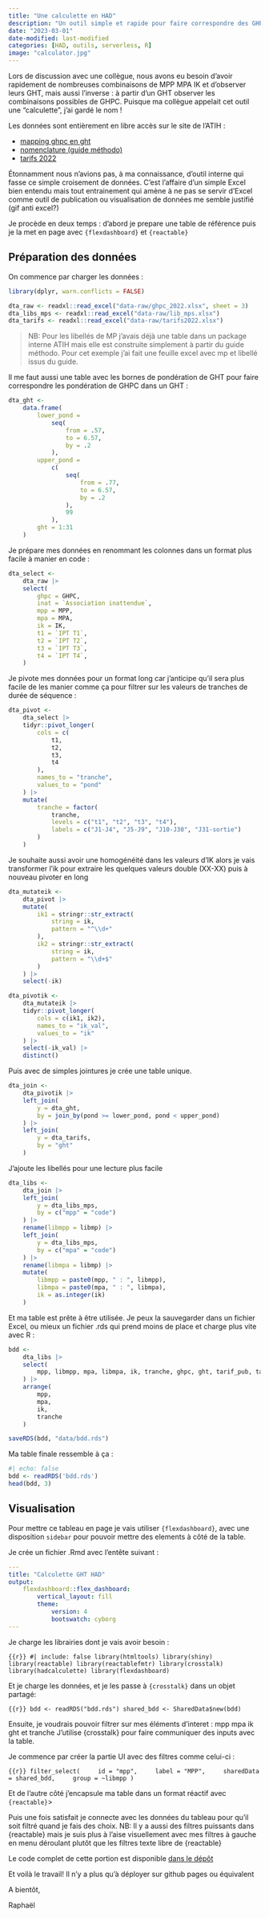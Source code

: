 ```yaml
---
title: "Une calculette en HAD"
description: "Un outil simple et rapide pour faire correspondre des GHPC à leur GHT et tarifs"
date: "2023-03-01"
date-modified: last-modified
categories: [HAD, outils, serverless, R]
image: "calculator.jpg"
---
```


Lors de discussion avec une collègue, nous avons eu besoin d'avoir rapidement de nombreuses combinaisons de MPP MPA IK et d'observer leurs GHT, mais aussi l'inverse : à partir d'un GHT observer les combinaisons possibles de GHPC. Puisque ma collègue appelait cet outil une "calculette", j'ai gardé le nom !

Les données sont entièrement en libre accès sur le site de l'ATIH :

- [mapping ghpc en ght](https://www.atih.sante.fr/guide-methodologique-had-2022)
- [nomenclature (guide méthodo)](https://www.atih.sante.fr/guide-methodologique-had-2022)
- [tarifs 2022](https://www.atih.sante.fr/tarifs-mco-et-had)

Étonnamment nous n'avions pas, à ma connaissance, d'outil interne qui fasse ce simple croisement de données. C'est l'affaire d'un simple Excel bien entendu mais tout entrainement qui amène à ne pas se servir d'Excel comme outil de publication ou visualisation de données me semble justifié (gif anti excel?)

Je procède en deux temps : d'abord je prepare une table de référence puis je la met en page avec `{flexdashboard}` et `{reactable}`

## Préparation des données

On commence par charger les données :

```r
library(dplyr, warn.conflicts = FALSE)

dta_raw <- readxl::read_excel("data-raw/ghpc_2022.xlsx", sheet = 3)
dta_libs_mps <- readxl::read_excel("data-raw/lib_mps.xlsx")
dta_tarifs <- readxl::read_excel("data-raw/tarifs2022.xlsx")
```

> NB: Pour les libellés de MP j'avais déjà une table dans un package interne ATIH mais elle est construite simplement à partir du guide méthodo. Pour cet exemple j'ai fait une feuille excel avec mp et libellé issus du guide.

Il me faut aussi une table avec les bornes de pondération de GHT pour faire correspondre les pondération de GHPC dans un GHT :

```r
dta_ght <-
    data.frame(
        lower_pond =
            seq(
                from = .57,
                to = 6.57,
                by = .2
            ),
        upper_pond = 
            c(
                seq(
                    from = .77,
                    to = 6.57,
                    by = .2
                ),
                99
            ),
        ght = 1:31
    )

```

Je prépare mes données en renommant les colonnes dans un format plus facile à manier en code : 

```r
dta_select <-
    dta_raw |> 
    select(
        ghpc = GHPC,
        inat = `Association inattendue`,
        mpp = MPP,
        mpa = MPA,
        ik = IK, 
        t1 = `IPT T1`,
        t2 = `IPT T2`,
        t3 = `IPT T3`,
        t4 = `IPT T4`,
    )
```

Je pivote mes données pour un format long car j'anticipe qu'il sera plus facile de les manier comme ça pour filtrer sur les valeurs de tranches de durée de séquence :

```r
dta_pivot <-
    dta_select |> 
    tidyr::pivot_longer(
        cols = c(
            t1,
            t2,
            t3,
            t4
        ),
        names_to = "tranche",
        values_to = "pond"
    ) |> 
    mutate(
        tranche = factor(
            tranche,
            levels = c("t1", "t2", "t3", "t4"),
            labels = c("J1-J4", "J5-J9", "J10-J30", "J31-sortie")
        )
    )
```

Je souhaite aussi avoir une homogénéité dans les valeurs d'IK alors je vais transformer l'ik pour extraire les quelques valeurs double (XX-XX) puis à nouveau pivoter en long

```r
dta_mutateik <-
    dta_pivot |> 
    mutate(
        ik1 = stringr::str_extract(
            string = ik, 
            pattern = "^\\d+"
        ),
        ik2 = stringr::str_extract(
            string = ik, 
            pattern = "\\d+$"
        )
    ) |> 
    select(-ik)

dta_pivotik <-
    dta_mutateik |> 
    tidyr::pivot_longer(
        cols = c(ik1, ik2),
        names_to = "ik_val",
        values_to = "ik"
    ) |> 
    select(-ik_val) |> 
    distinct()
```

Puis avec de simples jointures je crée une table  unique. 

```r
dta_join <-
    dta_pivotik |> 
    left_join(
        y = dta_ght,
        by = join_by(pond >= lower_pond, pond < upper_pond)
    ) |> 
    left_join(
        y = dta_tarifs,
        by = "ght"
    )
```

J'ajoute les libellés pour une lecture plus facile

```r
dta_libs <- 
    dta_join |> 
    left_join(
        y = dta_libs_mps,
        by = c("mpp" = "code")
    ) |> 
    rename(libmpp = libmp) |> 
    left_join(
        y = dta_libs_mps,
        by = c("mpa" = "code")
    ) |> 
    rename(libmpa = libmp) |> 
    mutate(
        libmpp = paste0(mpp, " : ", libmpp),
        libmpa = paste0(mpa, " : ", libmpa),
        ik = as.integer(ik)
    )
```

Et ma table est prête à être utilisée. Je peux la sauvegarder dans un fichier Excel, ou mieux un fichier .rds qui prend moins de place et charge plus vite avec R :

```r
bdd <-
    dta_libs |> 
    select(
        mpp, libmpp, mpa, libmpa, ik, tranche, ghpc, ght, tarif_pub, tarif_pri, inat
    ) |> 
    arrange(
        mpp,
        mpa,
        ik,
        tranche
    )

saveRDS(bdd, "data/bdd.rds")
```

Ma table finale ressemble à ça : 

```r
#| echo: false
bdd <- readRDS('bdd.rds')
head(bdd, 3)
```

## Visualisation

Pour mettre ce tableau en page je vais utiliser `{flexdashboard}`, avec une disposition `sidebar` pour pouvoir mettre des elements à côté de la table. 

Je crée un fichier .Rmd avec l'entête suivant :

```yaml
---
title: "Calculette GHT HAD"
output:
    flexdashboard::flex_dashboard:
        vertical_layout: fill
        theme:
            version: 4
            bootswatch: cyborg
---
```

Je charge les librairies dont je vais avoir besoin :

``` {{r}}
#| include: false
library(htmltools)
library(shiny)
library(reactable)
library(reactablefmtr)
library(crosstalk)
library(hadcalculette)
library(flexdashboard)
```

Et je charge les données, et je les passe à `{crosstalk}` dans un objet partagé:

``` {{r}}
bdd <- readRDS("bdd.rds")
shared_bdd <- SharedData$new(bdd)
```

Ensuite, je voudrais pouvoir filtrer sur mes éléments d'interet : mpp mpa ik ght et tranche
J'utilise {crosstalk} pour faire communiquer des inputs avec la table.  

Je commence par créer la partie UI avec des filtres comme celui-ci :

``` {{r}}
filter_select(
    id = "mpp",
    label = "MPP",
    sharedData = shared_bdd,
    group = ~libmpp
)
```

Et de l'autre côté j'encapsule ma table dans un format réactif avec `{reactable}`>

Puis une fois satisfait je connecte avec les données du tableau pour qu'il soit filtré quand je fais des choix. 
NB: Il y a aussi des filtres puissants dans {reactable} mais je suis plus à l'aise visuellement avec mes filtres à gauche en menu déroulant plutôt que les filtres texte libre de {reactable}

Le code complet de cette portion est disponible [dans le dépôt](https://github.com/rsimonmd/calculettehad/blob/main/index.Rmd)

Et voilà le travail! 
Il n'y a plus qu'à déployer sur github pages ou équivalent

A bientôt,

Raphaël